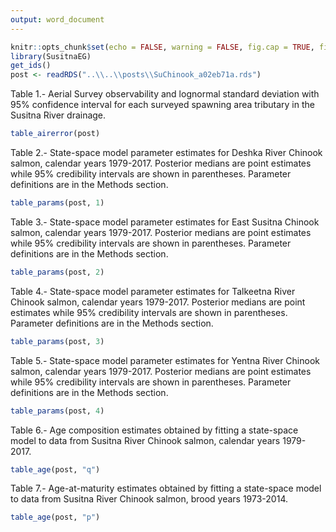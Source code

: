 ```yaml
---
output: word_document
---
```


```r
knitr::opts_chunk$set(echo = FALSE, warning = FALSE, fig.cap = TRUE, fig.align = 'center')
library(SusitnaEG)
get_ids()
post <- readRDS("..\\..\\posts\\SuChinook_a02eb71a.rds")
```


Table 1.- Aerial Survey observability and lognormal standard deviation with 95% confidence interval for each surveyed spawning area tributary in the Susitna River drainage.
```r
table_airerror(post)
``` 

Table 2.- State-space model parameter estimates for Deshka River Chinook salmon, calendar years 1979-2017. Posterior medians are point estimates while 95% credibility intervals are shown in parentheses. Parameter definitions are in the Methods section. 
```r
table_params(post, 1)
```

Table 3.- State-space model parameter estimates for East Susitna Chinook salmon, calendar years 1979-2017. Posterior medians are point estimates while 95% credibility intervals are shown in parentheses. Parameter definitions are in the Methods section. 
```r
table_params(post, 2)
```

Table 4.- State-space model parameter estimates for Talkeetna River Chinook salmon, calendar years 1979-2017. Posterior medians are point estimates while 95% credibility intervals are shown in parentheses. Parameter definitions are in the Methods section. 
```r
table_params(post, 3)
```

Table 5.- State-space model parameter estimates for Yentna River Chinook salmon, calendar years 1979-2017. Posterior medians are point estimates while 95% credibility intervals are shown in parentheses. Parameter definitions are in the Methods section. 
```r
table_params(post, 4)
```

Table 6.- Age composition estimates obtained by fitting a state-space model to data from Susitna River Chinook salmon, calendar years 1979-2017.
```r
table_age(post, "q")
```

Table 7.- Age-at-maturity estimates obtained by fitting a state-space model to data from Susitna River Chinook salmon, brood years 1973-2014.
```r
table_age(post, "p")
```
